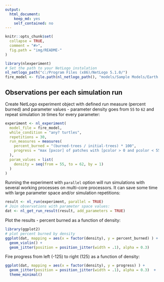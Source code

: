 ```yaml
---
output: 
  html_document: 
    keep_md: yes
    self_contained: no
---
```


```r
knitr::opts_chunk$set(
  collapse = TRUE,
  comment = "#>",
  fig.path = "img/README-"
)
```


```r
library(nlexperiment)
# Set the path to your NetLogo instalation
nl_netlogo_path("c:/Program Files (x86)/NetLogo 5.1.0/") 
fire_model <- file.path(nl_netlogo_path(), "models/Sample Models/Earth Science/Fire.nlogo")
```


## Observations per each simulation run
Create NetLogo experiment object with defined *run* measure (percent burned)
and parameter values - parameter density goes from `55` to `62` and repeat
simulation `30` times for every parameter:
```r
experiment <- nl_experiment(
  model_file = fire_model, 
  while_condition = "any? turtles",
  repetitions = 30,
  run_measures = measures(
    percent_burned = "(burned-trees / initial-trees) * 100",
    progress = "max [pxcor] of patches with [pcolor > 0 and pcolor < 55]"
  ),
  param_values = list(
    density = seq(from = 55, to = 62, by = 1)
  )
)
```

Running the experiment with `parallel` option will run
simulations with several working processes on multi-core processors.
It can save some time with large parameter space and/or simulation repetitions:
```r
result <- nl_run(experiment, parallel = TRUE)
# Join observations with parameter space values:
dat <- nl_get_run_result(result, add_parameters = TRUE)
```

Plot the results - percent burned as a function of density:
```r
library(ggplot2)
# plot percent burned by density
ggplot(dat, mapping = aes(x = factor(density), y = percent_burned) ) + 
  geom_violin() +
  geom_jitter(position = position_jitter(width = .1), alpha = 0.3) 
```

Fire progress from left (-125) to right (125) as a function of density:
```r
ggplot(dat, mapping = aes(x = factor(density), y = progress) ) + 
  geom_jitter(position = position_jitter(width = .1), alpha = 0.3)  +
  theme_minimal()
```

